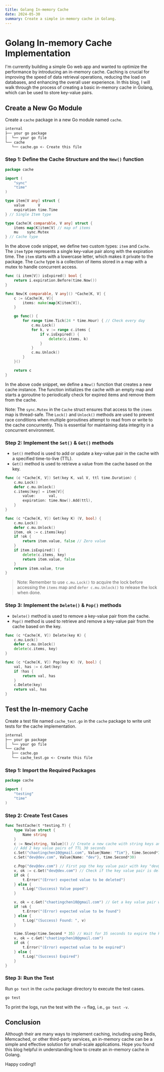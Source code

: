```yaml
---
title: Golang In-memory Cache
date: 2024-05-30
summary: Create a simple in-memory cache in Golang.
---
```


# Golang In-memory Cache Implementation

I'm currently building a simple Go web app and wanted to optimize the performance by introducing an in-memory cache.
Caching is crucial for improving the speed of data retrieval operations, reducing the load on databases, and enhancing the overall user experience.
In this blog, I will walk through the process of creating a basic in-memory cache in Golang, which can be used to store key-value pairs.

## Create a New Go Module

Create a `cache` package in a new Go module named `cache`.

```txt
internal
├── your go package
│  └── your go file
└── cache
   └── cache.go <- Create this file
```

### Step 1: Define the Cache Structure and the `New()` function

```go
package cache

import (
	"sync"
	"time"
)

type item[V any] struct {
	value      V
	expiration time.Time
} // Single Item type

type Cache[K comparable, V any] struct {
	items map[K]item[V] // map of items
	mu    sync.Mutex
} // Cache type
```

In the above code snippet, we define two custom types: `item` and `Cache`.
The `item` type represents a single key-value pair along with the expiration time. The `item` starts with a lowercase letter, which makes it private to the package.
The `Cache` type is a collection of items stored in a map with a mutex to handle concurrent access.

```go
func (i item[V]) isExpired() bool {
	return i.expiration.Before(time.Now())
}

func New[K comparable, V any]() *Cache[K, V] {
	c := &Cache[K, V]{
		items: make(map[K]item[V]),
	}

	go func() {
		for range time.Tick(24 * time.Hour) { // Check every day
			c.mu.Lock()
			for k, v := range c.items {
				if v.isExpired() {
					delete(c.items, k)
				}
			}
			c.mu.Unlock()
		}
	}()

	return c
}
```

In the above code snippet, we define a `New()` function that creates a new cache instance.
The function initializes the cache with an empty map and starts a goroutine to periodically check for expired items and remove them from the cache.

Note: The `sync.Mutex` in the `Cache` struct ensures that access to the `items` map is thread-safe.
The `Lock()` and `Unlock()` methods are used to prevent race conditions when multiple goroutines attempt to read from or write to the cache concurrently.
This is essential for maintaining data integrity in a concurrent environment.

### Step 2: Implement the `Set()` & `Get()` methods

- `Set()` method is used to add or update a key-value pair in the cache with a specified time-to-live (TTL).
- `Get()` method is used to retrieve a value from the cache based on the key.

```go
func (c *Cache[K, V]) Set(key K, val V, ttl time.Duration) {
	c.mu.Lock()
	defer c.mu.Unlock()
	c.items[key] = item[V]{
		value:      val,
		expiration: time.Now().Add(ttl),
	}
}

func (c *Cache[K, V]) Get(key K) (V, bool) {
	c.mu.Lock()
	defer c.mu.Unlock()
	item, ok := c.items[key]
	if !ok {
		return item.value, false // Zero value
	}
	if item.isExpired() {
		delete(c.items, key)
		return item.value, false
	}
	return item.value, true
}
```

> Note: Remember to use `c.mu.Lock()` to acquire the lock before accessing the `items` map and `defer c.mu.Unlock()` to release the lock when done.

### Step 3: Implement the `Delete()` & `Pop()` methods

- `Delete()` method is used to remove a key-value pair from the cache.
- `Pop()` method is used to retrieve and remove a key-value pair from the cache based on the key.

```go
func (c *Cache[K, V]) Delete(key K) {
	c.mu.Lock()
	defer c.mu.Unlock()
	delete(c.items, key)
}

func (c *Cache[K, V]) Pop(key K) (V, bool) {
	val, has := c.Get(key)
	if !has {
		return val, has
	}
	c.Delete(key)
	return val, has
}
```

## Test the In-memory Cache

Create a test file named `cache_test.go` in the `cache` package to write unit tests for the cache implementation.

```txt
internal
├── your go package
│  └── your go file
└── cache
   ├── cache.go
   └── cache_test.go <- Create this file
```

### Step 1: Import the Required Packages

```go
package cache

import (
	"testing"
	"time"
)
```

### Step 2: Create Test Cases

```go
func TestCache(t *testing.T) {
	type Value struct {
		Name string
	}
	c := New[string, Value]() // Create a new cache with string keys and Value values
    // Add 2 key value pairs of TTL 30 seconds
	c.Set("chaotingchen10@gmail.com", Value{Name: "Tim"}, time.Second*30)
	c.Set("dev@dev.com", Value{Name: "dev"}, time.Second*30)

	c.Pop("dev@dev.com") // First pop the key value pair with key "dev@dev.com"
	v, ok := c.Get("dev@dev.com") // Check if the key value pair is deleted
	if ok {
		t.Error("(Error) expected value to be deleted")
	} else {
		t.Log("(Success) Value poped")
	}

	v, ok = c.Get("chaotingchen10@gmail.com") // Get a key value pair which isn't deleted
	if !ok {
		t.Error("(Error) expected value to be found")
	} else {
		t.Log("(Success) Found: ", v)
	}

	time.Sleep(time.Second * 35) // Wait for 35 seconds to expire the key value pair
	v, ok = c.Get("chaotingchen10@gmail.com")
	if ok {
		t.Error("(Error) expected value to be expired")
	} else {
		t.Log("(Success) Expired")
	}
}
```

### Step 3: Run the Test

Run `go test` in the `cache` package directory to execute the test cases.

```bash
go test
```

To print the logs, run the test with the `-v` flag, i.e., `go test -v`.

## Conclusion

Although their are many ways to implement caching, including using Redis, Memcached, or other third-party services, an in-memory cache can be a simple and effective solution for small-scale applications.
Hope you found this blog helpful in understanding how to create an in-memory cache in Golang.

Happy coding!!
